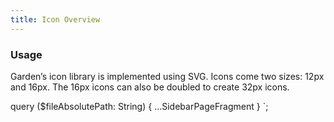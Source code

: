 ```yaml
---
title: Icon Overview
---
```



### Usage

Garden’s icon library is implemented using SVG. Icons come two sizes: 12px and 16px.
The 16px icons can also be doubled to create 32px icons.

  query ($fileAbsolutePath: String) {
    ...SidebarPageFragment
  }
`;

